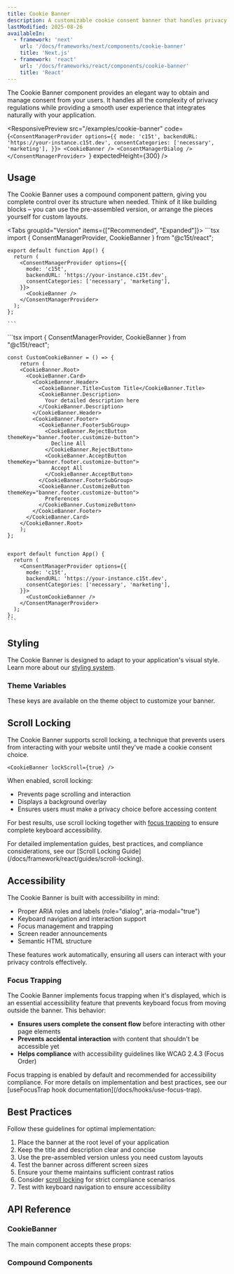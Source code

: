 ```yaml
---
title: Cookie Banner
description: A customizable cookie consent banner that handles privacy compliance with zero configuration required.
lastModified: 2025-08-26
availableIn:
  - framework: 'next'
    url: '/docs/frameworks/next/components/cookie-banner'
    title: 'Next.js'
  - framework: 'react'
    url: '/docs/frameworks/react/components/cookie-banner'
    title: 'React'
---
```


The Cookie Banner component provides an elegant way to obtain and manage consent from your users. It handles all the complexity of privacy regulations while providing a smooth user experience that integrates naturally with your application.

<ResponsivePreview
  src="/examples/cookie-banner"
  code={`<ConsentManagerProvider
options={{
mode: 'c15t',
backendURL: 'https://your-instance.c15t.dev',
consentCategories: ['necessary', 'marketing'],
}}>
<CookieBanner />
<ConsentManagerDialog />
</ConsentManagerProvider>
`}
  expectedHeight={300}
/>

## Usage

The Cookie Banner uses a compound component pattern, giving you complete control over its structure when needed. Think of it like building blocks – you can use the pre-assembled version, or arrange the pieces yourself for custom layouts.

<Tabs groupId="Version" items={["Recommended", "Expanded"]}>
  <Tab value="Recommended">
    ```tsx
    import { ConsentManagerProvider, CookieBanner } from "@c15t/react";

    export default function App() {
      return (
        <ConsentManagerProvider options={{
          mode: 'c15t',
          backendURL: 'https://your-instance.c15t.dev',
          consentCategories: ['necessary', 'marketing'],
        }}>
          <CookieBanner /> 
        </ConsentManagerProvider>
      );
    };

    ```
  </Tab>

  <Tab value="expanded">
    ```tsx
    import { ConsentManagerProvider, CookieBanner } from "@c15t/react";

    const CustomCookieBanner = () => {
    	return (
        <CookieBanner.Root>
          <CookieBanner.Card>
            <CookieBanner.Header>
              <CookieBanner.Title>Custom Title</CookieBanner.Title>
              <CookieBanner.Description>
                Your detailed description here
              </CookieBanner.Description>
            </CookieBanner.Header>
            <CookieBanner.Footer>
              <CookieBanner.FooterSubGroup>
                <CookieBanner.RejectButton themeKey="banner.footer.customize-button">
                  Decline All
                </CookieBanner.RejectButton>
                <CookieBanner.AcceptButton themeKey="banner.footer.customize-button">
                  Accept All
                </CookieBanner.AcceptButton>
              </CookieBanner.FooterSubGroup>
              <CookieBanner.CustomizeButton themeKey="banner.footer.customize-button">
                Preferences
              </CookieBanner.CustomizeButton>
            </CookieBanner.Footer>
          </CookieBanner.Card>
        </CookieBanner.Root>
    	);
    };


    export default function App() {
      return (
        <ConsentManagerProvider options={{
          mode: 'c15t',
          backendURL: 'https://your-instance.c15t.dev',
          consentCategories: ['necessary', 'marketing'],
        }}>
          <CustomCookieBanner /> 
        </ConsentManagerProvider>
      );
    };
    ```
  </Tab>
</Tabs>

## Styling

The Cookie Banner is designed to adapt to your application's visual style. Learn more about our [styling system](/docs/react/styling/overview).

### Theme Variables

These keys are available on the theme object to customize your banner.

<AutoTypeTable path="./packages/react/src/components/cookie-banner/theme.ts" name="CookieBannerTheme" />

## Scroll Locking

The Cookie Banner supports scroll locking, a technique that prevents users from interacting with your website until they've made a cookie consent choice.

```tsx
<CookieBanner lockScroll={true} />
```

When enabled, scroll locking:

- Prevents page scrolling and interaction
- Displays a background overlay
- Ensures users must make a privacy choice before accessing content

For best results, use scroll locking together with [focus trapping](#focus-trapping) to ensure complete keyboard accessibility.

<Callout>
  For detailed implementation guides, best practices, and compliance considerations, see our [Scroll Locking Guide](/docs/framework/react/guides/scroll-locking).
</Callout>

## Accessibility

The Cookie Banner is built with accessibility in mind:

- Proper ARIA roles and labels (role="dialog", aria-modal="true")
- Keyboard navigation and interaction support
- Focus management and trapping
- Screen reader announcements
- Semantic HTML structure

These features work automatically, ensuring all users can interact with your privacy controls effectively.

### Focus Trapping

The Cookie Banner implements focus trapping when it's displayed, which is an essential accessibility feature that prevents keyboard focus from moving outside the banner. This behavior:

- **Ensures users complete the consent flow** before interacting with other page elements
- **Prevents accidental interaction** with content that shouldn't be accessible yet
- **Helps compliance** with accessibility guidelines like WCAG 2.4.3 (Focus Order)

<Callout>
  Focus trapping is enabled by default and recommended for accessibility compliance. For more details on implementation and best practices, see our [useFocusTrap hook documentation](/docs/hooks/use-focus-trap).
</Callout>

## Best Practices

Follow these guidelines for optimal implementation:

1. Place the banner at the root level of your application
2. Keep the title and description clear and concise
3. Use the pre-assembled version unless you need custom layouts
4. Test the banner across different screen sizes
5. Ensure your theme maintains sufficient contrast ratios
6. Consider [scroll locking](#scroll-locking) for strict compliance scenarios
7. Test with keyboard navigation to ensure accessibility

## API Reference

### CookieBanner

The main component accepts these props:

<AutoTypeTable path="./packages/react/src/components/cookie-banner/cookie-banner.tsx" name="CookieBannerProps" />

### Compound Components

<AutoTypeTable path="./packages/react/src/components/cookie-banner/index.tsx" name="CookieBannerCompoundComponent" />
